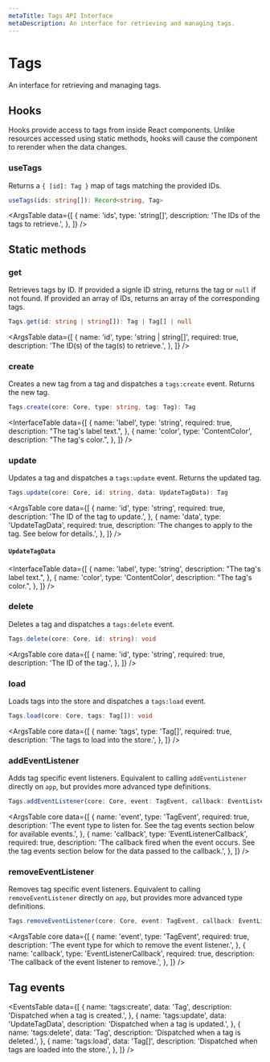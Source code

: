 ```yaml
---
metaTitle: Tags API Interface
metaDescription: An interface for retrieving and managing tags.
---
```


# Tags

<Description>
  An interface for retrieving and managing tags.
</Description>

## Hooks

Hooks provide access to tags from inside React components. Unlike resources accessed using static methods, hooks will cause the component to rerender when the data changes.

### useTags

Returns a `{ [id]: Tag }` map of tags matching the provided IDs.

```ts
useTags(ids: string[]): Record<string, Tag>
```

<ArgsTable
  data={[
    {
      name: 'ids',
      type: 'string[]',
      description: 'The IDs of the tags to retrieve.',
    },
  ]}
/>

## Static methods

### get

Retrieves tags by ID. If provided a signle ID string, returns the tag or `null` if not found. If provided an array of IDs, returns an array of the corresponding tags.

```ts
Tags.get(id: string | string[]): Tag | Tag[] | null
```

<ArgsTable
  data={[
    {
      name: 'id',
      type: 'string | string[]',
      required: true,
      description: 'The ID(s) of the tag(s) to retrieve.',
    },
  ]}
/>

### create

Creates a new tag from a tag and dispatches a `tags:create` event. Returns the new tag.

```ts
Tags.create(core: Core, type: string, tag: Tag): Tag
```

<InterfaceTable
  data={[
    {
      name: 'label',
      type: 'string',
      required: true,
      description: "The tag's label text.",
    },
    {
      name: 'color',
      type: 'ContentColor',
      description: "The tag's color.",
    },
  ]}
/>

### update

Updates a tag and dispatches a `tags:update` event. Returns the updated tag.

```ts
Tags.update(core: Core, id: string, data: UpdateTagData): Tag
```

<ArgsTable
  core
  data={[
    {
      name: 'id',
      type: 'string',
      required: true,
      description: 'The ID of the tag to update.',
    },
    {
      name: 'data',
      type: 'UpdateTagData',
      required: true,
      description:
        'The changes to apply to the tag. See below for details.',
    },
  ]}
/>

#### `UpdateTagData`

<InterfaceTable
  data={[
    {
      name: 'label',
      type: 'string',
      description: "The tag's label text.",
    },
    {
      name: 'color',
      type: 'ContentColor',
      description: "The tag's color.",
    },
  ]}
/>

### delete

Deletes a tag and dispatches a `tags:delete` event.

```ts
Tags.delete(core: Core, id: string): void
```

<ArgsTable
  core
  data={[
    {
      name: 'id',
      type: 'string',
      required: true,
      description: 'The ID of the tag.',
    },
  ]}
/>

### load

Loads tags into the store and dispatches a `tags:load` event.

```ts
Tags.load(core: Core, tags: Tag[]): void
```

<ArgsTable
  core
  data={[
    {
      name: 'tags',
      type: 'Tag[]',
      required: true,
      description: 'The tags to load into the store.',
    },
  ]}
/>

### addEventListener

Adds tag specific event listeners. Equivalent to calling `addEventListener` directly on `app`, but provides more advanced type definitions.

```ts
Tags.addEventListener(core: Core, event: TagEvent, callback: EventListenerCallback): void
```

<ArgsTable
  core
  data={[
    {
      name: 'event',
      type: 'TagEvent',
      required: true,
      description:
        'The event type to listen for. See the tag events section below for available events.',
    },
    {
      name: 'callback',
      type: 'EventListenerCallback',
      required: true,
      description:
        'The callback fired when the event occurs. See the tag events section below for the data passed to the callback.',
    },
  ]}
/>

### removeEventListener

Removes tag specific event listeners. Equivalent to calling `removeEventListener` directly on `app`, but provides more advanced type definitions.

```ts
Tags.removeEventListener(core: Core, event: TagEvent, callback: EventListenerCallback): void
```

<ArgsTable
  core
  data={[
    {
      name: 'event',
      type: 'TagEvent',
      required: true,
      description:
        'The event type for which to remove the event listener.',
    },
    {
      name: 'callback',
      type: 'EventListenerCallback',
      required: true,
      description: 'The callback of the event listener to remove.',
    },
  ]}
/>

## Tag events

<EventsTable
  data={[
    {
      name: 'tags:create',
      data: 'Tag',
      description: 'Dispatched when a tag is created.',
    },
    {
      name: 'tags:update',
      data: 'UpdateTagData',
      description: 'Dispatched when a tag is updated.',
    },
    {
      name: 'tags:delete',
      data: 'Tag',
      description: 'Dispatched when a tag is deleted.',
    },
    {
      name: 'tags:load',
      data: 'Tag[]',
      description: 'Dispatched when tags are loaded into the store.',
    },
  ]}
/>
